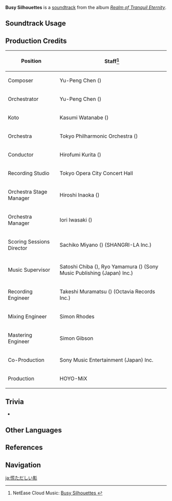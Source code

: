 {{Soundtrack Infobox
|image          = Realm of Tranquil Eternity.png
|album          = Realm of Tranquil Eternity
|disc           = 2
|number         = 52
|featured       =
|featured2      =
|featured3      =
|featured_disc  =
|featured_disc2 =
|featured_disc3 =
|youtube_id     = 7ydPr1kBt_4
|spotify_id     = 7Lppl4wNy0OpeWN9GlibTQ
|previous       = Stranded Wish
|next           = A Hollowed Skull
}}
'''Busy Silhouettes''' is a [[soundtrack]] from the album ''[[Realm of Tranquil Eternity]]''.

==Soundtrack Usage==
{{Soundtrack Usage
|quest    = 
|location = Yashiori Island;;Jakotsu Mine//cloudy
|domain   = 
}}

==Production Credits==
{| class="wikitable"
! Position
! Staff<ref>NetEase Cloud Music: [https://music.163.com/#/song?id=1879108723 Busy Silhouettes {{zh|碌碌残影}}]</ref>
|-
! Composer
| Yu-Peng Chen ({{zh|陈致逸}})
|-
! Orchestrator
| Yu-Peng Chen ({{zh|陈致逸}})
|-
! Koto
| Kasumi Watanabe ({{ja|渡邊 香澄}})
|-
! Orchestra
| Tokyo Philharmonic Orchestra ({{ja|東京フィルハーモニー交響楽団}})
|-
! Conductor
| Hirofumi Kurita ({{ja|栗田 博文}})
|-
! Recording Studio
| Tokyo Opera City Concert Hall
|-
! Orchestra Stage Manager
| Hiroshi Inaoka ({{ja|稲岡 宏司}})
|-
! Orchestra Manager
| Iori Iwasaki ({{ja|岩崎 井織}})
|-
! Scoring Sessions Director
| Sachiko Miyano ({{ja|宮野 幸子}}) (SHANGRI-LA Inc.)
|-
! Music Supervisor
| Satoshi Chiba ({{ja|千葉 智史}}), Ryo Yamamura ({{ja|山村 涼}}) (Sony Music Publishing (Japan) Inc.)
|-
! Recording Engineer
| Takeshi Muramatsu ({{ja|村松 健}}) (Octavia Records Inc.)
|-
! Mixing Engineer
| Simon Rhodes
|-
! Mastering Engineer
| Simon Gibson
|-
! Co-Production
| Sony Music Entertainment (Japan) Inc.
|-
! Production
| HOYO-MiX
|}

==Trivia==
* {{Transclude|Resounding of Silence|TatarigamiLeitmotif|section=1}}

==Other Languages==
{{Other Languages
|en      = Busy Silhouettes
|zhs     = 碌碌残影
|zhs_rm  = Lùlù Cányǐng
|zht     = 碌碌殘影
|zht_rm  = Lùlù Cányǐng
|zh_tl   = 
|ja      = 慌ただしい影
|ja_rm   = Awatadashii Kage
|ja_tl   = Hurried Shadows
}}

==References==
{{Reflist}}

==Navigation==
{{Soundtrack Navbox|Realm of Tranquil Eternity}}

[[ja:慌ただしい影]]